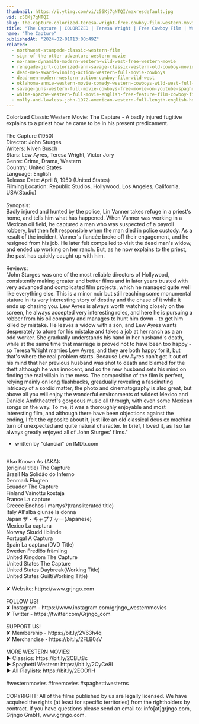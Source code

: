 ```yaml
---
thumbnail: https://i.ytimg.com/vi/z56Kj7gNTQI/maxresdefault.jpg
vid: z56Kj7gNTQI
slug: the-capture-colorized-teresa-wright-free-cowboy-film-western-movie
title: "The Capture | COLORIZED | Teresa Wright | Free Cowboy Film | Western Movie"
name: "The Capture"
publishedAt: "2024-02-01T13:00:49Z"
related:
  - northwest-stampede-classic-western-film
  - sign-of-the-otter-adventure-western-movie
  - no-name-dynamite-modern-western-wild-west-free-western-movie
  - renegade-girl-colorized-ann-savage-classic-western-old-cowboy-movie
  - dead-men-award-winning-action-western-full-movie-cowboys
  - dead-men-modern-western-action-cowboy-film-wild-west
  - oklahoma-annie-western-movie-comedy-western-cowboys-wild-west-full-movie-english
  - savage-guns-western-full-movie-cowboys-free-movie-on-youtube-spaghetti-western
  - white-apache-western-full-movie-english-free-feature-film-cowboy-film
  - molly-and-lawless-john-1972-american-western-full-length-english-hd-free-full-moves
---
```


Colorized Classic Western Movie: The Capture - A badly injured fugitive explains to a priest how he came to be in his present predicament.<br />
<br />
The Capture (1950)<br />
Director: John Sturges<br />
Writers: Niven Busch<br />
Stars: Lew Ayres, Teresa Wright, Victor Jory<br />
Genre: Crime, Drama, Western<br />
Country: United States<br />
Language: English<br />
Release Date: April 8, 1950 (United States)<br />
Filming Location: Republic Studios, Hollywood, Los Angeles, California, USA(Studio)<br />
<br />
Synopsis:<br />
Badly injured and hunted by the police, Lin Vanner takes refuge in a priest's home, and tells him what has happened. When Vanner was working in a Mexican oil field, he captured a man who was suspected of a payroll robbery, but then felt responsible when the man died in police custody. As a result of the incident, Vanner's fiancée broke off their engagement, and he resigned from his job. He later felt compelled to visit the dead man's widow, and ended up working on her ranch. But, as he now explains to the priest, the past has quickly caught up with him.<br />
<br />
Reviews:<br />
"John Sturges was one of the most reliable directors of Hollywood, consistently making greater and better films and in later years trusted with very advanced and complicated film projects, which he managed quite well like everything else. This is a minor noir but still reaching some monumental stature in its very interesting story of destiny and the chase of it while it ends up chasing you. Lew Ayres is always worth watching closely on the screen, he always accepted very interesting roles, and here he is pursuing a robber from his oil company and manages to hunt him down - to get him killed by mistake. He leaves a widow with a son, and Lew Ayres wants desperately to atone for his mistake and takes a job at her ranch as a an odd worker. She gradually understands his hand in her husband's death, while at the same time that marriage is proved not to have been too happy - so Teresa Wright marries Lew Ayres, and they are both happy for it, but that's where the real problem starts. Because Lew Ayres can't get it out of his mind that her previous husband was shot to death and blamed for the theft although he was innocent, and so the new husband sets his mind on finding the real villain in the mess. The composition of the film is perfect, relying mainly on long flashbacks, greadually revealing a fascinating intricacy of a sordid matter, the photo and cinematography is also great, but above all you will enjoy the wonderful environments of wildest Mexico and Daniele Amfitheatrof's gorgeous music all through, with even some Mexican songs on the way. To me, it was a thoroughly enjoyable and most interesting film, and although there have been objections against the ending, I felt the opposite about it, just like an old classical deus ex machina turn of unexpected and quite natural character. In brief, I loved it, as I so far always greatly enjoyed all of John Sturges' films."<br />
- written by "clanciai" on IMDb.com<br />
<br />
Also Known As (AKA):<br />
(original title) The Capture<br />
Brazil Na Solidão do Inferno<br />
Denmark Flugten<br />
Ecuador The Capture<br />
Finland Vainottu kostaja<br />
France La capture<br />
Greece Enohos i martys?(transliterated title)<br />
Italy All'alba giunse la donna<br />
Japan ザ・キャプチャー(Japanese)<br />
Mexico La captura<br />
Norway Skudd i blinde<br />
Portugal A Captura<br />
Spain La captura(DVD Title)<br />
Sweden Fredlös främling<br />
United Kingdom The Capture<br />
United States The Capture<br />
United States Daybreak(Working Title)<br />
United States Guilt(Working Title)<br />
<br />
✘ Website: https://www.grjngo.com<br />
<br />
FOLLOW US!<br />
✘ Instagram - https://www.instagram.com/grjngo_westernmovies<br />
✘ Twitter - https://twitter.com/Grjngo_com<br />
<br />
SUPPORT US!<br />
✘ Membership - https://bit.ly/2V63h4q<br />
✘ Merchandise - https://bit.ly/2FLB0sV<br />
<br />
MORE WESTERN MOVIES! <br />
► Classics: https://bit.ly/2CBLt8c <br />
► Spaghetti Western: https://bit.ly/2CyCe8I <br />
► All Playlists: https://bit.ly/2EOOfIH <br />
<br />
#westernmovies #freemovies #spaghettiwesterns<br />
<br />
COPYRIGHT: All of the films published by us are legally licensed. We have acquired the rights (at least for specific territories) from the rightholders by contract. If you have questions please send an email to: info[at]grjngo.com, Grjngo GmbH, www.grjngo.com.
